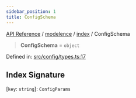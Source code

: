 ```yaml
---
sidebar_position: 1
title: ConfigSchema
---
```


[API Reference](/api-reference/modelence/index/type-aliases/../../../index) / [modelence](/api-reference/modelence/index/type-aliases/../../index) / [index](/api-reference/modelence/index/type-aliases/../index) / ConfigSchema

> **ConfigSchema** = `object`

Defined in: [src/config/types.ts:17](https://github.com/modelence/modelence/blob/532bd9d6d1803acfaae9221933b66252aeb7e028/packages/modelence/src/config/types.ts#L17)

## Index Signature

\[`key`: `string`\]: `ConfigParams`
